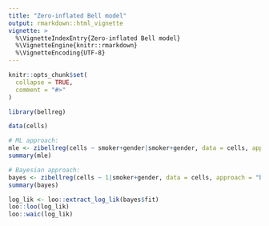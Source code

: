 ```yaml
---
title: "Zero-inflated Bell model"
output: rmarkdown::html_vignette
vignette: >
  %\VignetteIndexEntry{Zero-inflated Bell model}
  %\VignetteEngine{knitr::rmarkdown}
  %\VignetteEncoding{UTF-8}
---
```


```r
knitr::opts_chunk$set(
  collapse = TRUE,
  comment = "#>"
)
```

```r
library(bellreg)

data(cells)

# ML approach:
mle <- zibellreg(cells ~ smoker+gender|smoker+gender, data = cells, approach = "mle")
summary(mle)

# Bayesian approach:
bayes <- zibellreg(cells ~ 1|smoker+gender, data = cells, approach = "bayes", refresh = FALSE)
summary(bayes)

log_lik <- loo::extract_log_lik(bayes$fit)
loo::loo(log_lik)
loo::waic(log_lik)

```
